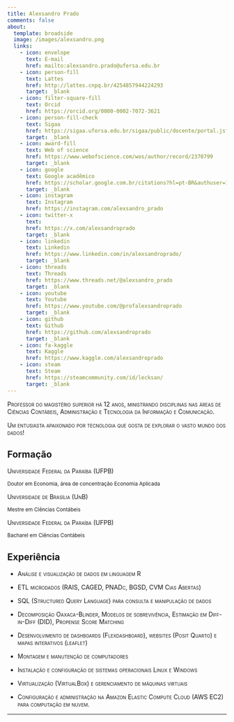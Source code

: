 ```yaml
---
title: Alexsandro Prado
comments: false
about:
  template: broadside
  image: /images/alexsandro.png
  links:
    - icon: envelope
      text: E-mail
      href: mailto:alexsandro.prado@ufersa.edu.br
    - icon: person-fill
      text: Lattes
      href: http://lattes.cnpq.br/4254857944224293
      target: _blank
    - icon: filter-square-fill          
      text: Orcid
      href: https://orcid.org/0000-0002-7072-3621
    - icon: person-fill-check
      text: Sigaa
      href: https://sigaa.ufersa.edu.br/sigaa/public/docente/portal.jsf?siape=1987186
      target: _blank    
    - icon: award-fill
      text: Web of science
      href: https://www.webofscience.com/wos/author/record/2370799
      target: _blank  
    - icon: google
      text: Google acadêmico
      href: https://scholar.google.com.br/citations?hl=pt-BR&authuser=1&user=vMRqbikAAAAJ
      target: _blank
    - icon: instagram
      text: Instagram
      href: https://instagram.com/alexsandro_prado  
    - icon: twitter-x
      text:  
      href: https://x.com/alexsandroprado
      target: _blank
    - icon: linkedin
      text: Linkedin
      href: https://www.linkedin.com/in/alexsandroprado/
      target: _blank
    - icon: threads
      text: Threads
      href: https://www.threads.net/@alexsandro_prado
      target: _blank
    - icon: youtube
      text: Youtube
      href: https://www.youtube.com/@profalexsandroprado
      target: _blank
    - icon: github
      text: Github
      href: https://github.com/alexsandroprado
      target: _blank
    - icon: fa-kaggle
      text: Kaggle
      href: https://www.kaggle.com/alexsandroprado
    - icon: steam
      text: Steam
      href: https://steamcommunity.com/id/lecksan/
      target: _blank   
---
```


::: {#hero-heading}
[Professor do magistério superior há 12 anos, ministrando disciplinas nas áreas de Ciências Contábeis, Administração e Tecnologia da Informação e Comunicação.]{.smallcaps}

[Um entusiasta apaixonado por tecnologia que gosta de explorar o vasto mundo dos dados!]{.smallcaps}



## Formação

[Universidade Federal da Paraíba (UFPB)]{.smallcaps}

^Doutor em Economia, área de concentração Economia Aplicada^

[Universidade de Brasília (UnB)]{.smallcaps}

^Mestre em Ciências Contábeis^

[Universidade Federal da Paraíba (UFPB)]{.smallcaps}

^Bacharel em Ciências Contábeis^

## Experiência

-   [Análise e visualização de dados em linguagem R]{.smallcaps}

-   [ETL microdados (RAIS, CAGED, PNADc, BGSD, CVM Cias Abertas)]{.smallcaps}

-   [SQL (Structured Query Language) para consulta e manipulação de dados]{.smallcaps}

-   [Decomposição Oaxaca-Blinder, Modelos de sobrevivência, Estimação em Diff-in-Diff (DID), Propense Score Matching]{.smallcaps}

-   [Desenvolvimento de dashboards (Flexdashboard), websites (Posit Quarto) e  mapas interativos (leaflet)]{.smallcaps}

-   [Montagem e manutenção de computadores]{.smallcaps}

-   [Instalação e configuração de sistemas operacionais Linux e Windows]{.smallcaps}

-   [Virtualização (VirtualBox) e gerenciamento de máquinas virtuais]{.smallcaps}

-   [Configuração e administração na Amazon Elastic Compute Cloud (AWS EC2) para computação em nuvem.]{.smallcaps}
:::

------------------------------------------------------------------------
